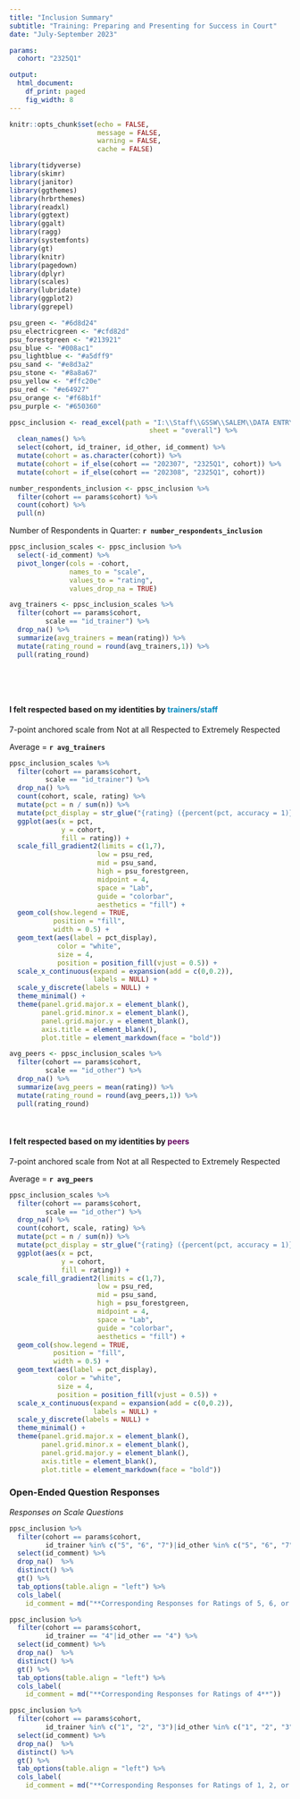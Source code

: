 ```yaml
---
title: "Inclusion Summary"
subtitle: "Training: Preparing and Presenting for Success in Court"
date: "July-September 2023"

params:
  cohort: "2325Q1"

output: 
  html_document:
    df_print: paged
    fig_width: 8
---
```

<!-- NEEDED INFORMATION - LOOK HERE
To make this work, we need to change the names of the cohorts of the quarter to the same name.
Do this in the "r excel file" chunk (starting line 67). Change name to YYYYQN (ex. 2325Q1).
Update cohort parameter in YAML to new quarter cohort.-->

```r
knitr::opts_chunk$set(echo = FALSE,
                      message = FALSE,
                      warning = FALSE,
                      cache = FALSE)
```

```r
library(tidyverse)
library(skimr)
library(janitor)
library(ggthemes)
library(hrbrthemes)
library(readxl)
library(ggtext)
library(ggalt)
library(ragg)
library(systemfonts)
library(gt)
library(knitr)
library(pagedown)
library(dplyr)
library(scales)
library(lubridate)
library(ggplot2)
library(ggrepel)
```

```r
psu_green <- "#6d8d24"
psu_electricgreen <- "#cfd82d"
psu_forestgreen <- "#213921"
psu_blue <- "#008ac1"
psu_lightblue <- "#a5dff9"
psu_sand <- "#e8d3a2"
psu_stone <- "#8a8a67"
psu_yellow <- "#ffc20e"
psu_red <- "#e64927"
psu_orange <- "#f68b1f"
psu_purple <- "#650360"
```

```r
ppsc_inclusion <- read_excel(path = "I:\\Staff\\GSSW\\SALEM\\DATA ENTRY\\4. PPSC\\PPSC DB 202307.xlsx",
                                   sheet = "overall") %>% 
  clean_names() %>% 
  select(cohort, id_trainer, id_other, id_comment) %>% 
  mutate(cohort = as.character(cohort)) %>% 
  mutate(cohort = if_else(cohort == "202307", "2325Q1", cohort)) %>% 
  mutate(cohort = if_else(cohort == "202308", "2325Q1", cohort))
```

```r
number_respondents_inclusion <- ppsc_inclusion %>% 
  filter(cohort == params$cohort) %>% 
  count(cohort) %>% 
  pull(n)
```

Number of Respondents in Quarter: **`r number_respondents_inclusion`**

```r
ppsc_inclusion_scales <- ppsc_inclusion %>%
  select(-id_comment) %>% 
  pivot_longer(cols = -cohort,
               names_to = "scale",
               values_to = "rating",
               values_drop_na = TRUE)
```

```r
avg_trainers <- ppsc_inclusion_scales %>%
  filter(cohort == params$cohort,
         scale == "id_trainer") %>%
  drop_na() %>% 
  summarize(avg_trainers = mean(rating)) %>% 
  mutate(rating_round = round(avg_trainers,1)) %>%
  pull(rating_round)
```

$~$

$~$

#### I felt respected based on my identities by <span style = 'color: #008ac1'>trainers/staff</span>
7-point anchored scale from Not at all Respected to Extremely Respected

Average = **`r avg_trainers`**

```r
ppsc_inclusion_scales %>%
  filter(cohort == params$cohort,
         scale == "id_trainer") %>% 
  drop_na() %>% 
  count(cohort, scale, rating) %>% 
  mutate(pct = n / sum(n)) %>%
  mutate(pct_display = str_glue("{rating} ({percent(pct, accuracy = 1)})")) %>% 
  ggplot(aes(x = pct,
             y = cohort,
             fill = rating)) +
  scale_fill_gradient2(limits = c(1,7),
                      low = psu_red,
                      mid = psu_sand,
                      high = psu_forestgreen,
                      midpoint = 4,
                      space = "Lab",
                      guide = "colorbar",
                      aesthetics = "fill") +
  geom_col(show.legend = TRUE,
           position = "fill",
           width = 0.5) +
  geom_text(aes(label = pct_display),
            color = "white",
            size = 4,
            position = position_fill(vjust = 0.5)) +
  scale_x_continuous(expand = expansion(add = c(0,0.2)),
                     labels = NULL) +
  scale_y_discrete(labels = NULL) +
  theme_minimal() +
  theme(panel.grid.major.x = element_blank(),
        panel.grid.minor.x = element_blank(),
        panel.grid.major.y = element_blank(),
        axis.title = element_blank(),
        plot.title = element_markdown(face = "bold"))
```

```r
avg_peers <- ppsc_inclusion_scales %>%
  filter(cohort == params$cohort,
         scale == "id_other") %>%
  drop_na() %>% 
  summarize(avg_peers = mean(rating)) %>% 
  mutate(rating_round = round(avg_peers,1)) %>%
  pull(rating_round)
```

$~$

#### I felt respected based on my identities by <span style = 'color: #650360'>peers</span>
7-point anchored scale from Not at all Respected to Extremely Respected

Average = **`r avg_peers`**

```r
ppsc_inclusion_scales %>%
  filter(cohort == params$cohort,
         scale == "id_other") %>% 
  drop_na() %>% 
  count(cohort, scale, rating) %>% 
  mutate(pct = n / sum(n)) %>%
  mutate(pct_display = str_glue("{rating} ({percent(pct, accuracy = 1)})")) %>% 
  ggplot(aes(x = pct,
             y = cohort,
             fill = rating)) +
  scale_fill_gradient2(limits = c(1,7),
                      low = psu_red,
                      mid = psu_sand,
                      high = psu_forestgreen,
                      midpoint = 4,
                      space = "Lab",
                      guide = "colorbar",
                      aesthetics = "fill") +
  geom_col(show.legend = TRUE,
           position = "fill",
           width = 0.5) +
  geom_text(aes(label = pct_display),
            color = "white",
            size = 4,
            position = position_fill(vjust = 0.5)) +
  scale_x_continuous(expand = expansion(add = c(0,0.2)),
                     labels = NULL) +
  scale_y_discrete(labels = NULL) +
  theme_minimal() +
  theme(panel.grid.major.x = element_blank(),
        panel.grid.minor.x = element_blank(),
        panel.grid.major.y = element_blank(),
        axis.title = element_blank(),
        plot.title = element_markdown(face = "bold"))
```

\newpage

### Open-Ended Question Responses

*Responses on Scale Questions*

```r
ppsc_inclusion %>% 
  filter(cohort == params$cohort,
         id_trainer %in% c("5", "6", "7")|id_other %in% c("5", "6", "7")) %>% 
  select(id_comment) %>% 
  drop_na()  %>% 
  distinct() %>% 
  gt() %>% 
  tab_options(table.align = "left") %>% 
  cols_label(
    id_comment = md("**Corresponding Responses for Ratings of 5, 6, or 7**"))
```

```r
ppsc_inclusion %>% 
  filter(cohort == params$cohort,
         id_trainer == "4"|id_other == "4") %>% 
  select(id_comment) %>% 
  drop_na()  %>% 
  distinct() %>% 
  gt() %>% 
  tab_options(table.align = "left") %>% 
  cols_label(
    id_comment = md("**Corresponding Responses for Ratings of 4**"))
```

```r
ppsc_inclusion %>% 
  filter(cohort == params$cohort,
         id_trainer %in% c("1", "2", "3")|id_other %in% c("1", "2", "3")) %>% 
  select(id_comment) %>% 
  drop_na()  %>% 
  distinct() %>% 
  gt() %>% 
  tab_options(table.align = "left") %>% 
  cols_label(
    id_comment = md("**Corresponding Responses for Ratings of 1, 2, or 3**"))
```